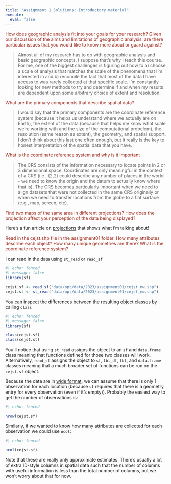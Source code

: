```yaml
---
title: "Assignment 1 Solutions: Introductory material"
execute: 
  eval: false
---
```



<span style="color:#9F281A;">How does geographic analysis fit into your goals for your research? Given our discussion of the aims and limitations of geographic analysis, are there particular issues that you would like to know more about or guard against?</span>

>Almost all of my research has to do with geographic analysis and basic geographic concepts. I suppose that's why I teach this course. For me, one of the biggest challenges is figuring out how to a) choose a scale of analysis that matches the scale of the phenomena that I'm interested in and b) reconcile the fact that most of the data I have access to was rarely collected at that specific scale. I'm constantly looking for new methods to try and determine if and when my results are dependent upon some arbitrary choice of extent and resolution.

<span style="color:#9F281A;">What are the primary components that describe spatial data?</span>

>I would say that the primary components are the coordinate reference system (because it helps us understand where we actually are on Earth), the extent of the data (because that helps me know what scale we're working with and the size of the computational probelem), the resolution (same reason as extent), the geometry, and spatial support. I don't think about this last one often enough, but it really is the key to honest interpretation of the spatial data that you have. 

<span style="color:#9F281A;">What is the coordinate reference system and why is it important</span>

>The CRS consists of the information necessary to locate points in 2 or 3 dimensional space. Coordinates are only meaningful in the context of a CRS (i.e., (2,2) could describe any number of places in the world - we need to know the origin and the datum to actually know where that is). The CRS becomes particularly important when we need to align datasets that were not collected in the same CRS originally or when we need to transfer locations from the globe to a flat surface (e.g., map, screen, etc).

<span style="color:#9F281A;">Find two maps of the same area in different projections? How does the projection affect your perception of the data being displayed?</span>

Here's a fun article on [projections](https://www.nature.com/nature-index/news/data-visualisation-animated-map-mercater-projection-true-size-countries) that shows what i'm talking about!

<span style="color:#9F281A;">Read in the cejst.shp file in the assignment01 folder. How many attributes describe each object? How many unique geometries are there? What is the coordinate reference system?</span>

I can read in the data using `st_read` or `read_sf`

```r
#| echo: fenced
#| message: false
library(sf)

cejst.sf <- read_sf("data/opt/data/2023/assignment01/cejst_nw.shp")
cejst.st <- st_read("data/opt/data/2023/assignment01/cejst_nw.shp")

```

You can inspect the differences between the resulting object classes by calling `class`

```r
#| echo: fenced
#| message: false
library(sf)

class(cejst.sf)
class(cejst.st)

```

You'll notice that using `st_read` assigns the object to an `sf` and `data.frame` class meaning that functions defined for those two classes will work. Alternatively, `read_sf` assigns the object to `sf`, `tbl_df`, `tbl`, and `data.frame` classes meaning that a much broader set of functions can be run on the `cejst.sf` object.

Because the data are in [wide format](https://www.statology.org/long-vs-wide-data/), we can assume that there is only 1 observation for each location (because `sf` requires that there is a geometry entry for every observation (even if it's empty)). Probably the easiest way to get the number of observations is:

```r
#| echo: fenced

nrow(cejst.sf)

```

Similarly, if we wanted to know how many attributes are collected for each observation we could use `ncol`:

```r
#| echo: fenced

ncol(cejst.sf)

```

Note that these are really only approximate estimates. There's usually a lot of extra ID-style columns in spatial data such that the number of columns with useful information is less than the total number of columns, but we won't worry about that for now.